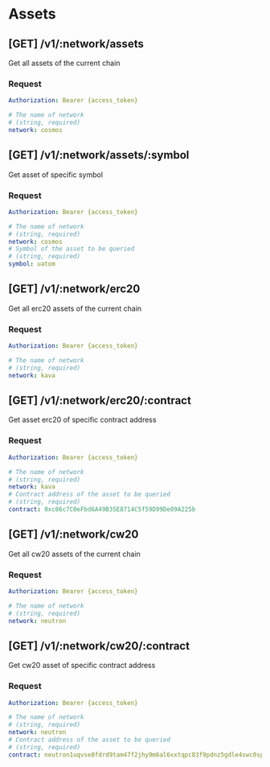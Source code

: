 
# Assets

## **[GET]** /v1/:network/assets

Get all assets of the current chain

### Request

```yaml filename="Headers"
Authorization: Bearer {access_token}
```

```yaml filename="Parameters"
# The name of network
# (string, required)
network: cosmos
```

<TryAPI
  method="GET"
  host="https://apis.mintscan.io"
  url="/v1/:network/assets"
  useBearerAuthorization
/>

## **[GET]** /v1/:network/assets/:symbol

Get asset of specific symbol

### Request

```yaml filename="Headers"
Authorization: Bearer {access_token}
```

```yaml filename="Parameters"
# The name of network
# (string, required)
network: cosmos
# Symbol of the asset to be queried
# (string, required)
symbol: uatom
```

<TryAPI
  method="GET"
  host="https://apis.mintscan.io"
  url="/v1/:network/assets/:symbol"
  useBearerAuthorization
/>

## **[GET]** /v1/:network/erc20

Get all erc20 assets of the current chain

### Request

```yaml filename="Headers"
Authorization: Bearer {access_token}
```

```yaml filename="Parameters"
# The name of network
# (string, required)
network: kava
```

<TryAPI
  method="GET"
  host="https://apis.mintscan.io"
  url="/v1/:network/erc20"
  useBearerAuthorization
/>

## **[GET]** /v1/:network/erc20/:contract

Get asset erc20 of specific contract address

### Request

```yaml filename="Headers"
Authorization: Bearer {access_token}
```

```yaml filename="Parameters"
# The name of network
# (string, required)
network: kava
# Contract address of the asset to be queried
# (string, required)
contract: 0xc86c7C0eFbd6A49B35E8714C5f59D99De09A225b
```

<TryAPI
  method="GET"
  host="https://apis.mintscan.io"
  url="/v1/:network/erc20/:contract"
  useBearerAuthorization
/>

## **[GET]** /v1/:network/cw20

Get all cw20 assets of the current chain

### Request

```yaml filename="Headers"
Authorization: Bearer {access_token}
```

```yaml filename="Parameters"
# The name of network
# (string, required)
network: neutron
```

<TryAPI
  method="GET"
  host="https://apis.mintscan.io"
  url="/v1/:network/cw20"
  useBearerAuthorization
/>

## **[GET]** /v1/:network/cw20/:contract

Get cw20 asset of specific contract address

### Request

```yaml filename="Headers"
Authorization: Bearer {access_token}
```

```yaml filename="Parameters"
# The name of network
# (string, required)
network: neutron
# Contract address of the asset to be queried
# (string, required)
contract: neutron1uqvse8fdrd9tam47f2jhy9m6al6xxtqpc83f9pdnz5gdle4swc0spfnctv
```

<TryAPI
  method="GET"
  host="https://apis.mintscan.io"
  url="/v1/:network/cw20/:contract"
  useBearerAuthorization
/>
